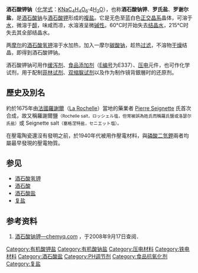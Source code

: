 {{Link style|time=2015-12-12T06:12:01+00:00}}
{{Chembox
|   Name = 酒石酸钾钠
|   ImageFile = K-Na-L-(+)-tartrate.png
|   ImageSize = 200px
|   ImageName = 酒石酸钾钠
|   IUPACName = Potassium sodium tartrate
|   OtherNames = 酒石酸钠钾、罗氏盐、<br />罗谢尔盐、E337
| Section1 = {{Chembox Identifiers
| CASNo = 304-59-6 
| CASNo_Ref = {{cascite|correct|CAS}}
|    EINECS  =  206-156-8
|    SMILES  =  
  |  ChemSpiderID_Ref  = {{chemspidercite|correct|chemspider}}|  ChemSpiderID  =  8031536
|  PubChem  =  9855836
|  UNII_Ref  = {{fdacite|correct|FDA}}|  UNII  =  QH257BPV3J
|  InChI  =  1/C4H6O6.K.Na/c5-1(3(7)8)2(6)4(9)10;;/h1-2,5-6H,(H,7,8)(H,9,10);;/q;2*+1/p-2
|  InChIKey  =  LJCNRYVRMXRIQR-NUQVWONBAG
|  StdInChI_Ref  = {{stdinchicite|correct|chemspider}}|  StdInChI  =  1S/C4H6O6.K.Na/c5-1(3(7)8)2(6)4(9)10;;/h1-2,5-6H,(H,7,8)(H,9,10);;/q;2*+1/p-2
|  StdInChIKey_Ref  = {{stdinchicite|correct|chemspider}}|  StdInChIKey  =  LJCNRYVRMXRIQR-UHFFFAOYSA-L

}}
| Section2 = {{Chembox Properties
|   Formula = KNaC<sub>4</sub>H<sub>4</sub>O<sub>6</sub>·4H<sub>2</sub>O
|   MolarMass = 282.1 
|   Density = 1.79 g/cm<sup>3</sup>
|   Appearance = 无色至蓝白色晶体
|   MeltingPt = 75 °C
|   BoilingPt = 220 °C
|   Solubility = 可溶
|   Solvent = [[醇|醇]]
|   SolubleOther = 微溶
  }}
| Section3 = {{Chembox Structure
|   CrystalStruc = [[正交晶系|正交晶系]]}}
}}

'''酒石酸钾钠'''（[[化学式|化学式]]：[[钾|K]][[钠|Na]][[碳|C]]<sub>4</sub>[[氢|H]]<sub>4</sub>[[氧|O]]<sub>6</sub>·4[[水|H<sub>2</sub>O]]），也称'''酒石酸钠钾'''、'''罗氏盐'''、'''罗谢尔盐'''，是[[酒石酸钠|酒石酸钠]]与[[酒石酸钾|酒石酸钾]]形成的[[复盐|複盐]]。它是无色至蓝白色[[正交晶系|正交晶系]]晶体，可溶于[[水|水]]，微溶于[[醇|醇]]，味咸而凉，水溶液呈微[[碱性|碱性]]。60°C时开始失去[[结晶水|结晶水]]，215°C时失去其全部结晶水。

两[[摩尔_(单位)|摩尔]]的[[酒石酸氢钾|酒石酸氢钾]]溶于水加热，加入一摩尔[[碳酸钠|碳酸钠]]，趁热[[过滤|过滤]]，不溶物[[干燥|干燥]]结晶，即得到酒石酸钾钠。

酒石酸钾钠可用作[[缓泻剂|缓泻剂]]、[[食品添加剂|食品添加剂]]（[[E编码|E编号]]为E337）、[[壓電效應|压电]]元件，也可作化学试剂，用于配制[[菲林试剂|菲林试剂]]、[[双缩脲试剂|双缩脲试剂]]以及作为制作镜背銀層时的还原剂。

== 歷史及別名 ==
約於1675年由[[法國|法國]][[拉羅歇爾|羅謝爾]]（[[:en:La_Rochelle|La Rochelle]]）當地的藥業者<!--歐洲古稱藥店Apothecary--> [[:en:Pierre_Seignette|Pierre Seignette]] 氏首次合成，故又稱羅謝爾鹽<small>（Rochelle salt，ロッシェル塩，但常被誤為姓氏而稱羅氏鹽或洛瑟尔氏盐）</small>或 Seignette salt<small>（塞格涅特盐，セニエット塩）。</small>

在壓電陶瓷還沒有發明之前，於1940年代被用作壓電材料，與[[磷酸二氫鉀|磷酸二氫鉀]]兩者均屬最早發現的壓電物質。

==参见==
*[[酒石酸氢钾|酒石酸氢钾]]
*[[酒石酸|酒石酸]]
*[[酒石酸盐|酒石酸盐]]
*[[复盐|复盐]]

==参考资料==
<div class="references-small">
#[http://www.chemyq.com/xz/xz1/6988ermmg.htm 酒石酸钠钾—chemyq.com] {{Wayback|url=http://www.chemyq.com/xz/xz1/6988ermmg.htm |date=20190726092507 }}，于2008年9月17日查阅．</div>

[[Category:有机酸钾盐|Category:有机酸钾盐]]
[[Category:有机酸钠盐|Category:有机酸钠盐]]
[[Category:压电材料|Category:压电材料]]
[[Category:铁电材料|Category:铁电材料]]
[[Category:酒石酸盐|Category:酒石酸盐]]
[[Category:PH调节剂|Category:PH调节剂]]
[[Category:食品抗氧化剂|Category:食品抗氧化剂]]
[[Category:复盐|Category:复盐]]